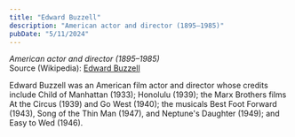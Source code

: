 ```yaml
---
title: "Edward Buzzell"
description: "American actor and director (1895–1985)"
pubDate: "5/11/2024"
---
```


*American actor and director (1895–1985)*  
Source (Wikipedia): [Edward Buzzell][1]

Edward Buzzell was an American film actor and director whose credits include Child of Manhattan (1933); Honolulu (1939); the Marx Brothers films At the Circus (1939) and Go West (1940); the musicals Best Foot Forward (1943), Song of the Thin Man (1947), and Neptune's Daughter (1949); and Easy to Wed (1946).

[1]: https://en.wikipedia.org/wiki/Edward_Buzzell
